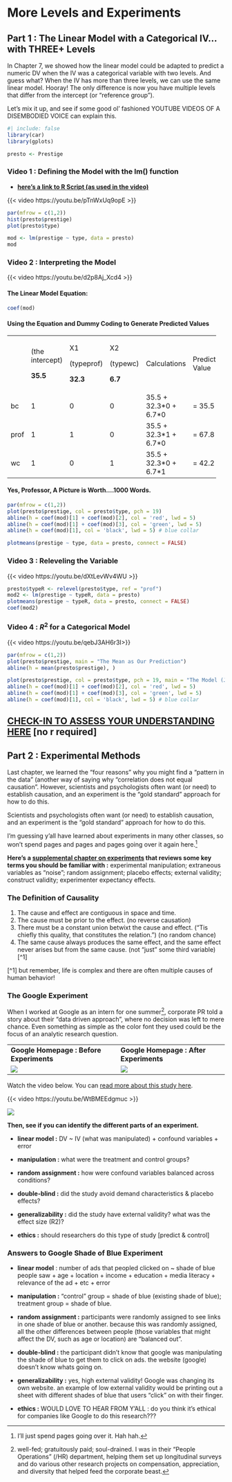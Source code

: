 # More Levels and Experiments

## Part 1 : The Linear Model with a Categorical IV…with THREE+ Levels

In Chapter 7, we showed how the linear model could be adapted to predict a numeric DV when the IV was a categorical variable with two levels. And guess what? When the IV has more than three levels, we can use the same linear model. Hooray! The only difference is now you have multiple levels that differ from the intercept (or “reference group”).

Let's mix it up, and see if some good ol' fashioned YOUTUBE VIDEOS OF A DISEMBODIED VOICE can explain this.

```r
#| include: false
library(car)
library(gplots)

presto <- Prestige
```

### **Video 1 : Defining the Model with the lm() function**

-   [**here’s a link to R Script (as used in the video)**](https://www.dropbox.com/scl/fi/zftlvmxn81onija9awafk/7_3LevelModelQuiz7.R?rlkey=5qxhanq64lbvmtya7du6ubypf&dl=0)

{{< video https://youtu.be/pTnWxUq9opE >}}

```r
par(mfrow = c(1,2))
hist(presto$prestige)
plot(presto$type)

mod <- lm(prestige ~ type, data = presto)
mod
```

### **Video 2 : Interpreting the Model**

{{< video https://youtu.be/d2p8Aj_Xcd4 >}}

#### **The Linear Model Equation:**

```r
coef(mod)
```

#### **Using the Equation and Dummy Coding to Generate Predicted Values**

+----------+-----------------+------------+----------+-------------------------+-----------------+
|          | (the intercept) | X1         | X2       | Calculations            | Predicted Value |
|          |                 |            |          |                         |                 |
|          | **35.5**        | (typeprof) | (typewc) |                         |                 |
|          |                 |            |          |                         |                 |
|          |                 | **32.3**   | **6.7**  |                         |                 |
+----------+-----------------+------------+----------+-------------------------+-----------------+
| bc       | 1               | 0          | 0        | 35.5 + 32.3\*0 + 6.7\*0 | = 35.5          |
+----------+-----------------+------------+----------+-------------------------+-----------------+
| prof     | 1               | 1          | 0        | 35.5 + 32.3\*1 + 6.7\*0 | = 67.8          |
+----------+-----------------+------------+----------+-------------------------+-----------------+
| wc       | 1               | 0          | 1        | 35.5 + 32.3\*0 + 6.7\*1 | = 42.2          |
+----------+-----------------+------------+----------+-------------------------+-----------------+

#### **Yes, Professor, A Picture is Worth....1000 Words.**

```r
par(mfrow = c(1,2))
plot(presto$prestige, col = presto$type, pch = 19)
abline(h = coef(mod)[1] + coef(mod)[2], col = 'red', lwd = 5)
abline(h = coef(mod)[1] + coef(mod)[3], col = 'green', lwd = 5)
abline(h = coef(mod)[1], col = 'black', lwd = 5) # blue collar

plotmeans(prestige ~ type, data = presto, connect = FALSE)
```

### **Video 3 : Releveling the Variable**

{{< video https://youtu.be/dXtLevWv4WU >}}

```r
presto$typeR <- relevel(presto$type, ref = "prof")
mod2 <- lm(prestige ~ typeR, data = presto)
plotmeans(prestige ~ typeR, data = presto, connect = FALSE)
coef(mod2)
```

### **Video 4 :** $R^2$ **for a Categorical Model**

{{< video https://youtu.be/qebJ3AH6r3I>}}

```r
par(mfrow = c(1,2))
plot(presto$prestige, main = "The Mean as Our Prediction")
abline(h = mean(presto$prestige), )

plot(presto$prestige, col = presto$type, pch = 19, main = "The Model (Job Type) As Our Prediction")
abline(h = coef(mod)[1] + coef(mod)[2], col = 'red', lwd = 5)
abline(h = coef(mod)[1] + coef(mod)[3], col = 'green', lwd = 5)
abline(h = coef(mod)[1], col = 'black', lwd = 5) # blue collar
```

## [**CHECK-IN TO ASSESS YOUR UNDERSTANDING HERE**](https://docs.google.com/forms/d/e/1FAIpQLScyhL8OaHrdnmFXc36O6czzfkK1h85ka-XqIV9hWrWjwv5I-A/viewform?usp=sf_link) **\[no r required\]**

## Part 2 : Experimental Methods

Last chapter, we learned the “four reasons” why you might find a “pattern in the data” (another way of saying why “correlation does not equal causation”. However, scientists and psychologists often want (or need) to establish causation, and an experiment is the “gold standard” approach for how to do this.

Scientists and psychologists often want (or need) to establish causation, and an experiment is the “gold standard” approach for how to do this.

I’m guessing y’all have learned about experiments in many other classes, so won’t spend pages and pages and pages going over it again here.[^8r_assumptions-1]

[^8r_assumptions-1]: I'll just spend pages going over it. Hah hah.

**Here’s a [supplemental chapter on experiments](https://kpu.pressbooks.pub/psychmethods4e/part/experimental-research/) that reviews some key terms you should be familiar with :** experimental manipulation; extraneous variables as “noise”; random assignment; placebo effects; external validity; construct validity; experimenter expectancy effects.

### The Definition of Causality

1.  The cause and effect are contiguous in space and time.
2.  The cause must be prior to the effect. (no reverse causation)
3.  There must be a constant union betwixt the cause and effect. (“Tis chiefly this quality, that constitutes the relation.”) (no random chance)
4.  The same cause always produces the same effect, and the same effect never arises but from the same cause. (not "just" some third variable) [^1]

[^1] but remember, life is complex and there are often multiple causes of human behavior!

### The Google Experiment

When I worked at Google as an intern for one summer[^8r_assumptions-2], corporate PR told a story about their "data driven approach", where no decision was left to mere chance. Even something as simple as the color font they used could be the focus of an analytic research question.

[^8r_assumptions-2]: well-fed; gratuitously paid; soul-drained. I was in their "People Operations" (/HR) department, helping them set up longitudinal surveys and do various other research projects on compensation, appreciation, and diversity that helped feed the corporate beast.

+------------------------------------------+-----------------------------------------+
| **Google Homepage : Before Experiments** | **Google Homepage : After Experiments** |
+------------------------------------------+-----------------------------------------+
| ![](images/7_goog.png)                   | ![](images/7_goog2.png)                 |
+------------------------------------------+-----------------------------------------+

Watch the video below. You can [read more about this study here](https://www.theguardian.com/technology/2014/feb/05/why-google-engineers-designers).

{{< video https://youtu.be/WtBMEEdgmuc >}}

![](images/7_goog3.png){fig-align="center"}

**Then, see if you can identify the different parts of an experiment.**

-   **linear model :** DV \~ IV (what was manipulated) + confound variables + error

-   **manipulation :** what were the treatment and control groups?

-   **random assignment :** how were confound variables balanced across conditions?

-   **double-blind :** did the study avoid demand characteristics & placebo effects?

-   **generalizability :** did the study have external validity? what was the effect size (R2)?

-   **ethics :** should researchers do this type of study \[predict & control\]

::: {.callout-tip collapse="true"}
### Answers to Google Shade of Blue Experiment

-   **linear model** : number of ads that peopled clicked on \~ shade of blue people saw + age + location + income + education + media literacy + relevance of the ad + etc + error

-   **manipulation :** “control” group = shade of blue (existing shade of blue); treatment group = shade of blue.

-   **random assignment :** participants were randomly assigned to see links in one shade of blue or another. because this was randomly assigned, all the other differences between people (those variables that might affect the DV, such as age or location) are “balanced out”.

-   **double-blind :** the participant didn’t know that google was manipulating the shade of blue to get them to click on ads. the website (google) doesn’t know whats going on.

-   **generalizability :** yes, high external validity! Google was changing its own website. an example of low external validity would be printing out a sheet with different shades of blue that users “click” on with their finger.

-   **ethics :** WOULD LOVE TO HEAR FROM Y’ALL : do you think it’s ethical for companies like Google to do this research???
:::
